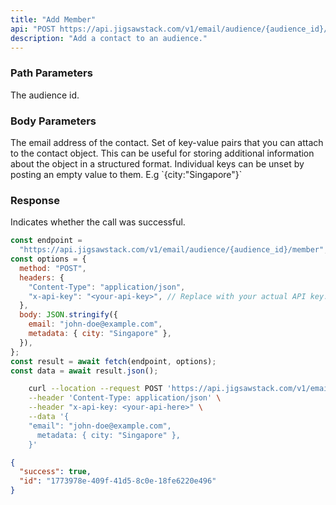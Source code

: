 ```yaml
---
title: "Add Member"
api: "POST https://api.jigsawstack.com/v1/email/audience/{audience_id}/member"
description: "Add a contact to an audience."
---
```


### Path Parameters

<ParamField path="audience_id" type="string" required>
  The audience id.
</ParamField>

### Body Parameters

<ParamField body="email" type="string" required>
  The email address of the contact.
</ParamField>

<ParamField body="metadata" type="object">
 Set of key-value pairs that you can attach to the contact object. This can be useful for storing additional information about the object in a structured format. Individual keys can be unset by posting an empty value to them. E.g `{city:"Singapore"}`
</ParamField>

<Snippet file="header.mdx" />

### Response

<ResponseField name="success" type="boolean">
  Indicates whether the call was successful.
</ResponseField>

<RequestExample>

```javascript Node.js
const endpoint =
  "https://api.jigsawstack.com/v1/email/audience/{audience_id}/member";
const options = {
  method: "POST",
  headers: {
    "Content-Type": "application/json",
    "x-api-key": "<your-api-key>", // Replace with your actual API key.
  },
  body: JSON.stringify({
    email: "john-doe@example.com",
    metadata: { city: "Singapore" },
  }),
};
const result = await fetch(endpoint, options);
const data = await result.json();
```

```bash cURL
    curl --location --request POST 'https://api.jigsawstack.com/v1/email/audience/{audience_id}/member' \
    --header 'Content-Type: application/json' \
    --header "x-api-key: <your-api-here>" \
    --data '{
    "email": "john-doe@example.com",
      metadata: { city: "Singapore" },
    }'
```

</RequestExample>

<ResponseExample>

```json Response
{
  "success": true,
  "id": "1773978e-409f-41d5-8c0e-18fe6220e496"
}
```

</ResponseExample>
